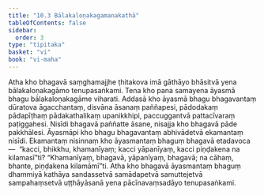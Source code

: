 ```yaml
---
title: "10.3 Bālakaloṇakagamanakathā"
tableOfContents: false
sidebar:
  order: 3
type: "tipitaka"
basket: "vi"
book: "vi-maha"
---
```



<DynamicBreadcrumb />

<Division number="465" book="vi-maha">

<Paragraph number="1991" book="vi-maha">
Atha kho bhagavā saṃghamajjhe ṭhitakova imā gāthāyo bhāsitvā yena bālakaloṇakagāmo tenupasaṅkami. Tena kho pana samayena āyasmā bhagu bālakaloṇakagāme viharati. Addasā kho āyasmā bhagu bhagavantaṃ dūratova āgacchantaṃ, disvāna āsanaṃ paññapesi, pādodakaṃ pādapīṭhaṃ pādakathalikaṃ upanikkhipi, paccuggantvā pattacīvaraṃ paṭiggahesi. Nisīdi bhagavā paññatte āsane, nisajja kho bhagavā pāde pakkhālesi. Āyasmāpi kho bhagu bhagavantaṃ abhivādetvā ekamantaṃ nisīdi. Ekamantaṃ nisinnaṃ kho āyasmantaṃ bhaguṃ bhagavā etadavoca—  “kacci, bhikkhu, khamanīyaṃ; kacci yāpanīyaṃ, kacci piṇḍakena na kilamasī”ti? “Khamanīyaṃ, bhagavā, yāpanīyaṃ, bhagavā; na cāhaṃ, bhante, piṇḍakena kilamāmī”ti. Atha kho bhagavā āyasmantaṃ bhaguṃ dhammiyā kathāya sandassetvā samādapetvā samuttejetvā sampahaṃsetvā uṭṭhāyāsanā yena pācīnavaṃsadāyo tenupasaṅkami.
</Paragraph>
</Division>
